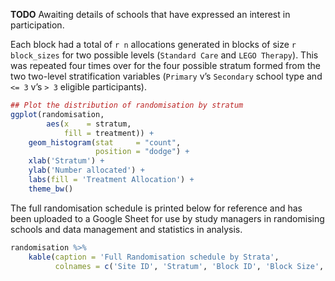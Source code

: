 **TODO** Awaiting details of schools that have expressed an interest in participation.


Each block had a total of `r n` allocations generated in blocks of size `r block_sizes` for two possible levels (`Standard Care` and `LEGO Therapy`).  This was repeated four times over for the four possible stratum formed from the two two-level stratification variables (`Primary` v's `Secondary` school type and `<= 3` v's `> 3` eligible participants).


```r
## Plot the distribution of randomisation by stratum
ggplot(randomisation,
        aes(x    = stratum,
            fill = treatment)) +
    geom_histogram(stat     = "count",
                   position = "dodge") +
    xlab('Stratum') +
    ylab('Number allocated') +
    labs(fill = 'Treatment Allocation') +
    theme_bw()

```


The full randomisation schedule is printed below for reference and has been uploaded to a Google Sheet for use by study managers in randomising schools and data management and statistics in analysis.

```r
randomisation %>%
    kable(caption = 'Full Randomisation schedule by Strata',
          colnames = c('Site ID', 'Stratum', 'Block ID', 'Block Size', 'Treatment Allocation'))

```
